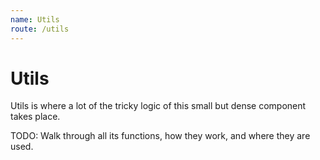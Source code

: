 ```yaml
---
name: Utils 
route: /utils
---
```


# Utils

Utils is where a lot of the tricky logic of this small but dense component takes place.

TODO: Walk through all its functions, how they work, and where they are used.
